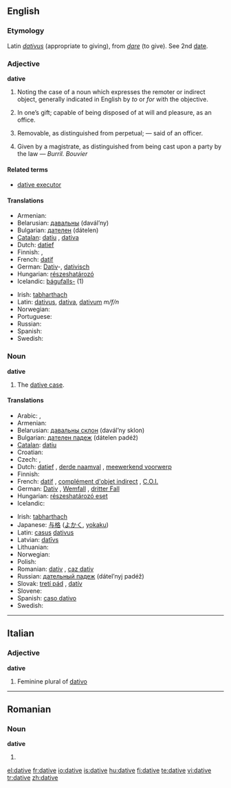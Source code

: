 ==English==

===Etymology===
Latin ''[[dativus]]'' (appropriate to giving), from ''[[dare#Latin|dare]]'' (to give). See 2nd [[date]].

===Adjective===
'''dative'''

# {{Grammar}} Noting the case of a noun which expresses the remoter or indirect object, generally indicated in English by ''to'' or ''for'' with the objective.
# {{legal}} In one’s gift; capable of being disposed of at will and pleasure, as an office.
# {{legal}} Removable, as distinguished from perpetual; — said of an officer.
# {{legal}} Given by a magistrate, as distinguished from being cast upon a party by the law — ''Burril. Bouvier''

====Related terms====
* [[dative executor]]

====Translations====
{{top}}
* Armenian: {{t|hy|տրական|tr=trakan|sc=Armn|xs=Armenian}}
* Belarusian: [[давальны]] (davál’ny)
* Bulgarian: [[дателен]] (dátelen)
* [[Catalan]]: [[datiu]] {{m}}, [[dativa]] {{f}}
* Dutch: [[datief]] {{m}}
* Finnish: {{t|fi|datiivinen}}, {{t+|fi|datiivi}}
* French: [[datif]] {{m}}
* German: [[Dativ]]-, [[dativisch]]
* Hungarian: [[részeshatározó]]
* Icelandic: [[þágufall|þágufalls-]] (1)
{{mid}}
* Irish: [[tabharthach]] {{m}}
* Latin: [[dativus]], [[dativa]], [[dativum]] ''m/f/n''
* Norwegian: {{t-|no|dativ}}
* Portuguese: {{t+|pt|dativo|m}}
* Russian: {{t|ru|дательный|tr=dátel’nyj|sc=Cyrl}}
* Spanish: {{t+|es|dativo|m}}
* Swedish: {{t+|sv|dativ}}
{{bottom}}

===Noun===
'''dative'''

# The [[dative case]].

====Translations====
{{top}}
* Arabic: {{Arab|[[حالة المفعول له|حَالةُ المَفْعُولُ لَهُ]]}} {{unicode|(ħāltu l-mafʕūlu láhu)}} {{f}}, {{Arab|[[حالة من حالات النصب|حَالَة مِنْ حَالاَتُ النُّصْب]]}} {{unicode|(ħāla min al-ħalātu n-núʂb)}} {{f}}
* Armenian: {{t|hy|տրական|tr=trakan|sc=Armn|xs=Armenian}}
* Belarusian: [[давальны склон]] (davál’ny sklon) {{m}}
* Bulgarian: [[дателен падеж]] (dátelen padéž) {{m}}
* [[Catalan]]: [[datiu]] {{m}}
* Croatian: {{t-|hr|dativ|m|alt=dátīv}}
* Czech: {{t-|cs|třetí pád|m}}, {{t-|cs|dativ|m}}
* Dutch: [[datief]] {{m}}, [[derde naamval]] {{m}}, [[meewerkend voorwerp]] {{n}}
* Finnish: {{t+|fi|datiivi}}
* French: [[datif]] {{m}}, [[complément d'objet indirect]] {{m}}, [[C.O.I.]] {{m}}
* German: [[Dativ]] {{m}}, [[Wemfall]] {{m}}, [[dritter Fall]] {{m}}
* Hungarian: [[részeshatározó eset]]
* Icelandic: {{t+|is|þágufall|n}}
{{mid}}
* Irish: [[tabharthach]] {{m}}
* Japanese: [[与格]] ([[よかく]], [[yokaku]])
* Latin: [[casus]] [[dativus]] {{m}}
* Latvian: [[datīvs]] {{m}}
* Lithuanian: {{t+|lt|naudininkas|m|xs=Lithuanian}}
* Norwegian: {{t-|no|dativ|m}}
* Polish: {{t+|pl|celownik|m}}
* Romanian: [[dativ]] {{n}}, [[caz dativ]] {{n}}
* Russian: [[дательный падеж]] (dátel’nyj padéž) {{m}}
* Slovak: [[tretí pád]] {{m}}, [[datív]] {{m}}
* Slovene: {{t+|sl|dajalnik|m}}
* Spanish: [[caso dativo]] {{m}}
* Swedish: {{t+|sv|dativ}}
{{bottom}}

----

==Italian==

===Adjective===
'''dative'''

# Feminine plural of [[dativo]]

----

==Romanian==

===Noun===
'''dative''' {{n|p}}

# {{plural of|dativ|lang=Romanian}}

[[el:dative]]
[[fr:dative]]
[[io:dative]]
[[is:dative]]
[[hu:dative]]
[[fi:dative]]
[[te:dative]]
[[vi:dative]]
[[tr:dative]]
[[zh:dative]]
